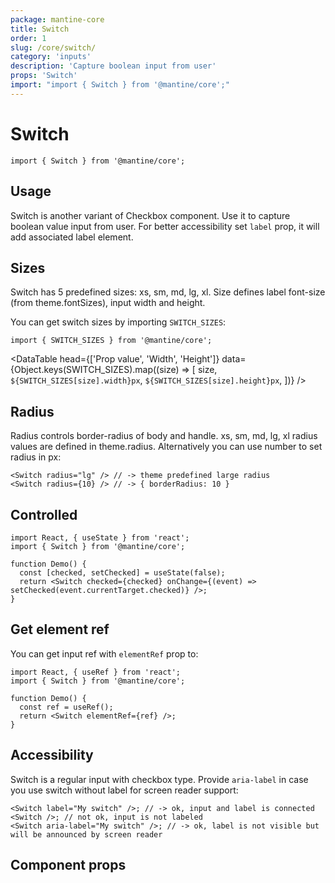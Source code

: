 ```yaml
---
package: mantine-core
title: Switch
order: 1
slug: /core/switch/
category: 'inputs'
description: 'Capture boolean input from user'
props: 'Switch'
import: "import { Switch } from '@mantine/core';"
---
```



# Switch

<PageHeader
  source="mantine-core/src/Switch/Switch.tsx"
  docs="core/Switch.mdx"
  package="@mantine/core"
/>

```tsx
import { Switch } from '@mantine/core';
```

## Usage

Switch is another variant of <GatsbyLink to="/core/checkbox/">Checkbox</GatsbyLink>
component. Use it to capture boolean value input from user.
For better accessibility set `label` prop, it will add associated label element.

<SwitchConfigurator />

## Sizes

Switch has 5 predefined sizes: xs, sm, md, lg, xl.
Size defines label font-size (from <GatsbyLink to="/pages/theming/">theme.fontSizes</GatsbyLink>), input width and height.

<SwitchSizesDemo />

You can get switch sizes by importing `SWITCH_SIZES`:

```tsx
import { SWITCH_SIZES } from '@mantine/core';
```

<DataTable
  head={['Prop value', 'Width', 'Height']}
  data={Object.keys(SWITCH_SIZES).map((size) => [
    size,
    `${SWITCH_SIZES[size].width}px`,
    `${SWITCH_SIZES[size].height}px`,
  ])}
/>

## Radius

Radius controls border-radius of body and handle.
xs, sm, md, lg, xl radius values are defined in <GatsbyLink to="/pages/theming/">theme.radius</GatsbyLink>.
Alternatively you can use number to set radius in px:

```tsx
<Switch radius="lg" /> // -> theme predefined large radius
<Switch radius={10} /> // -> { borderRadius: 10 }
```

<SwitchRadiusDemo />

## Controlled

```tsx
import React, { useState } from 'react';
import { Switch } from '@mantine/core';

function Demo() {
  const [checked, setChecked] = useState(false);
  return <Switch checked={checked} onChange={(event) => setChecked(event.currentTarget.checked)} />;
}
```

## Get element ref

You can get input ref with `elementRef` prop to:

```tsx
import React, { useRef } from 'react';
import { Switch } from '@mantine/core';

function Demo() {
  const ref = useRef();
  return <Switch elementRef={ref} />;
}
```

## Accessibility

Switch is a regular input with checkbox type. Provide `aria-label` in case you use switch without label for screen reader support:

```tsx
<Switch label="My switch" />; // -> ok, input and label is connected
<Switch />; // not ok, input is not labeled
<Switch aria-label="My switch" />; // -> ok, label is not visible but will be announced by screen reader
```

## Component props

<PropsTable component="Switch" />

